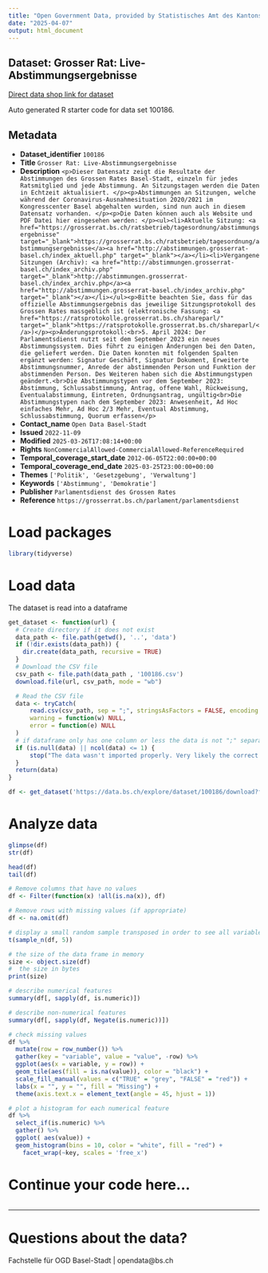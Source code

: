 ```yaml
---
title: "Open Government Data, provided by Statistisches Amt des Kantons Basel-Stadt - Fachstelle OGD"
date: "2025-04-07"
output: html_document
---
```


## Dataset: Grosser Rat: Live-Abstimmungsergebnisse

[Direct data shop link for dataset](https://data.bs.ch/explore/dataset/100186)

Auto generated R starter code for data set 100186.

## Metadata

- **Dataset_identifier** `100186`
- **Title** `Grosser Rat: Live-Abstimmungsergebnisse`
- **Description** `<p>Dieser Datensatz zeigt die Resultate der Abstimmungen des Grossen Rates Basel-Stadt, einzeln für jedes Ratsmitglied und jede Abstimmung. An Sitzungstagen werden die Daten in Echtzeit aktualisiert. </p><p>Abstimmungen an Sitzungen, welche während der Coronavirus-Ausnahmesituation 2020/2021 im Kongresscenter Basel abgehalten wurden, sind nun auch in diesem Datensatz vorhanden. </p><p>Die Daten können auch als Website und PDF Datei hier eingesehen werden: </p><ul><li>Aktuelle Sitzung: <a href="https://grosserrat.bs.ch/ratsbetrieb/tagesordnung/abstimmungsergebnisse" target="_blank">https://grosserrat.bs.ch/ratsbetrieb/tagesordnung/abstimmungsergebnisse</a><a href="http://abstimmungen.grosserrat-basel.ch/index_aktuell.php" target="_blank"></a></li><li>Vergangene Sitzungen (Archiv): <a href="http://abstimmungen.grosserrat-basel.ch/index_archiv.php" target="_blank">http://abstimmungen.grosserrat-basel.ch/index_archiv.php</a><a href="http://abstimmungen.grosserrat-basel.ch/index_archiv.php" target="_blank"></a></li></ul><p>Bitte beachten Sie, dass für das offizielle Abstimmungsergebnis das jeweilige Sitzungsprotokoll des Grossen Rates massgeblich ist (elektronische Fassung: <a href="https://ratsprotokolle.grosserrat.bs.ch/shareparl/" target="_blank">https://ratsprotokolle.grosserrat.bs.ch/shareparl/</a>)</p><p>Änderungsprotokoll:<br>5. April 2024: Der Parlamentsdienst nutzt seit dem September 2023 ein neues Abstimmungssystem. Dies führt zu einigen Änderungen bei den Daten, die geliefert werden. Die Daten konnten mit folgenden Spalten ergänzt werden: Signatur Geschäft, Signatur Dokument, Erweiterte Abstimmungsnummer, Anrede der abstimmenden Person und Funktion der abstimmenden Person. Des Weiteren haben sich die Abstimmungstypen geändert.<br>Die Abstimmungstypen vor dem September 2023: Abstimmung, Schlussabstimmung, Antrag, offene Wahl, Rückweisung, Eventualabstimmung, Eintreten, Ordnungsantrag, ungültig<br>Die Abstimmungstypen nach dem September 2023: Anwesenheit, Ad Hoc einfaches Mehr, Ad Hoc 2/3 Mehr, Eventual Abstimmung, Schlussabstimmung, Quorum erfassen</p>`
- **Contact_name** `Open Data Basel-Stadt`
- **Issued** `2022-11-09`
- **Modified** `2025-03-26T17:08:14+00:00`
- **Rights** `NonCommercialAllowed-CommercialAllowed-ReferenceRequired`
- **Temporal_coverage_start_date** `2012-06-05T22:00:00+00:00`
- **Temporal_coverage_end_date** `2025-03-25T23:00:00+00:00`
- **Themes** `['Politik', 'Gesetzgebung', 'Verwaltung']`
- **Keywords** `['Abstimmung', 'Demokratie']`
- **Publisher** `Parlamentsdienst des Grossen Rates`
- **Reference** `https://grosserrat.bs.ch/parlament/parlamentsdienst`


# Load packages

```r

library(tidyverse)
```

# Load data

The dataset is read into a dataframe

```r
get_dataset <- function(url) {
  # Create directory if it does not exist
  data_path <- file.path(getwd(), '..', 'data')
  if (!dir.exists(data_path)) {
    dir.create(data_path, recursive = TRUE)
  }
  # Download the CSV file
  csv_path <- file.path(data_path , '100186.csv')
  download.file(url, csv_path, mode = "wb")

  # Read the CSV file
  data <- tryCatch(
      read.csv(csv_path, sep = ";", stringsAsFactors = FALSE, encoding = "UTF-8"),
      warning = function(w) NULL,
      error = function(e) NULL
  )
  # if dataframe only has one column or less the data is not ";" separated
  if (is.null(data) || ncol(data) <= 1) {
      stop("The data wasn't imported properly. Very likely the correct separator couldn't be found.\nPlease check the dataset manually and adjust the code.")
  }
  return(data)
}
```

```r

df <- get_dataset('https://data.bs.ch/explore/dataset/100186/download?format=csv&timezone=Europe%2FZurich')

```

# Analyze data

```r

glimpse(df)
str(df)

head(df)
tail(df)

```

```r
# Remove columns that have no values
df <- Filter(function(x) !all(is.na(x)), df)

# Remove rows with missing values (if appropriate)
df <- na.omit(df)
```

```r
# display a small random sample transposed in order to see all variables
t(sample_n(df, 5))
```

```r
# the size of the data frame in memory
size <- object.size(df)
#  the size in bytes
print(size)
```

```r
# describe numerical features
summary(df[, sapply(df, is.numeric)])
```

```r
# describe non-numerical features
summary(df[, sapply(df, Negate(is.numeric))])
```

```r
# check missing values
df %>%
  mutate(row = row_number()) %>%
  gather(key = "variable", value = "value", -row) %>%
  ggplot(aes(x = variable, y = row)) +
  geom_tile(aes(fill = is.na(value)), color = "black") +
  scale_fill_manual(values = c("TRUE" = "grey", "FALSE" = "red")) +
  labs(x = "", y = "", fill = "Missing") +
  theme(axis.text.x = element_text(angle = 45, hjust = 1))
```

```r
# plot a histogram for each numerical feature
df %>%
  select_if(is.numeric) %>%
  gather() %>%
  ggplot( aes(value)) +
  geom_histogram(bins = 10, color = "white", fill = "red") +
    facet_wrap(~key, scales = 'free_x')
```

# Continue your code here...

```r

```
------------------------------------------------------------------------

# Questions about the data?

Fachstelle für OGD Basel-Stadt | opendata@bs.ch
